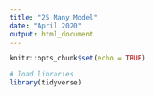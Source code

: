 ```yaml
---
title: "25 Many Model"
date: "April 2020"
output: html_document
---
```


```r
knitr::opts_chunk$set(echo = TRUE)

# load libraries
library(tidyverse)

```